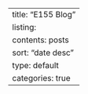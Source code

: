 ---
title: "E155 Blog"
listing:
  contents: posts
  sort: "date desc"
  type: default
  categories: true
---